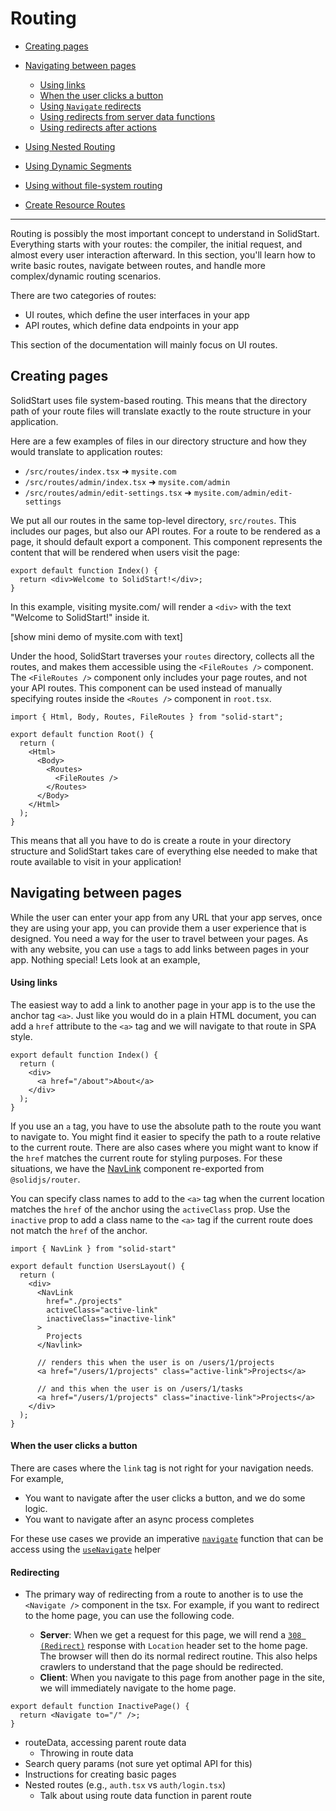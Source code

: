 # Routing

- [Creating pages](#creating-pages)
- [Navigating between pages](#navigation-between-pages)

  - [Using links](#using-links)
  - [When the user clicks a button](#when-the-user-clicks-a-button)
  - [Using `Navigate` redirects](#using-navigate-redirects)
  - [Using redirects from server data functions](#using-redirects-from-server-data-functions)
  - [Using redirects after actions](#using-redirects-after-actions)

- [Using Nested Routing]()
- [Using Dynamic Segments]()
- [Using without file-system routing](#using-without-file-system-routing)
- [Create Resource Routes]()

<hr />

Routing is possibly the most important concept to understand in SolidStart. Everything starts with your routes: the compiler, the initial request, and almost every user interaction afterward. In this section, you'll learn how to write basic routes, navigate between routes, and handle more complex/dynamic routing scenarios.

There are two categories of routes:

- UI routes, which define the user interfaces in your app
- API routes, which define data endpoints in your app

This section of the documentation will mainly focus on UI routes.

## Creating pages

SolidStart uses file system-based routing. This means that the directory path of your route files will translate exactly to the route structure in your application.

Here are a few examples of files in our directory structure and how they would translate to application routes:

- `/src/routes/index.tsx` ➜ `mysite.com`
- `/src/routes/admin/index.tsx` ➜ `mysite.com/admin`
- `/src/routes/admin/edit-settings.tsx` ➜ `mysite.com/admin/edit-settings`

We put all our routes in the same top-level directory, `src/routes`. This includes our pages, but also our API routes. For a route to be rendered as a page, it should default export a component. This component represents the content that will be rendered when users visit the page:

```tsx
export default function Index() {
  return <div>Welcome to SolidStart!</div>;
}
```

In this example, visiting mysite.com/ will render a `<div>` with the text "Welcome to SolidStart!" inside it.

[show mini demo of mysite.com with text]

Under the hood, SolidStart traverses your `routes` directory, collects all the routes, and makes them accessible using the `<FileRoutes />` component. The `<FileRoutes />` component only includes your page routes, and not your API routes. This component can be used instead of manually specifying routes inside the `<Routes />` component in `root.tsx`.

```tsx {6-8}
import { Html, Body, Routes, FileRoutes } from "solid-start";

export default function Root() {
  return (
    <Html>
      <Body>
        <Routes>
          <FileRoutes />
        </Routes>
      </Body>
    </Html>
  );
}
```

This means that all you have to do is create a route in your directory structure and SolidStart takes care of everything else needed to make that route available to visit in your application!

## Navigating between pages

While the user can enter your app from any URL that your app serves, once they are using your app, you can provide them a user experience that is designed. You need a way for the user to travel between your pages. As with any website, you can use `a` tags to add links between pages in your app. Nothing special! Lets look at an example,

#### Using links

The easiest way to add a link to another page in your app is to the use the anchor tag `<a>`. Just like you would do in a plain HTML document, you can add a `href` attribute to the `<a>` tag and we will navigate to that route in SPA style.

```tsx {3}
export default function Index() {
  return (
    <div>
      <a href="/about">About</a>
    </div>
  );
}
```

If you use an `a` tag, you have to use the absolute path to the route you want to navigate to. You might find it easier to specify the path to a route relative to the current route. There are also cases where you might want to know if the `href` matches the current route for styling purposes. For these situations, we have the [NavLink][navlink] component re-exported from `@solidjs/router`.

You can specify class names to add to the `<a>` tag when the current location matches the `href` of the anchor using the `activeClass` prop. Use the `inactive` prop to add a class name to the `<a>` tag if the current route does not match the `href` of the anchor.

```tsx {5-11,14,17}
import { NavLink } from "solid-start"

export default function UsersLayout() {
  return (
    <div>
      <NavLink
        href="./projects"
        activeClass="active-link"
        inactiveClass="inactive-link"
      >
        Projects
      </Navlink>

      // renders this when the user is on /users/1/projects
      <a href="/users/1/projects" class="active-link">Projects</a>

      // and this when the user is on /users/1/tasks
      <a href="/users/1/projects" class="inactive-link">Projects</a>
    </div>
  );
}

```

#### When the user clicks a button

There are cases where the `link` tag is not right for your navigation needs. For example,

- You want to navigate after the user clicks a button, and we do some logic.
- You want to navigate after an async process completes

For these use cases we provide an imperative [`navigate`][usenavigate-navigate] function that can be access using the [`useNavigate`][usenavigate] helper

#### Redirecting

- The primary way of redirecting from a route to another is to use the `<Navigate />` component in the tsx. For example, if you want to redirect to the home page, you can use the following code.

  - **Server**: When we get a request for this page, we will rend a [`308 (Redirect)`](https://developer.mozilla.org/en-US/docs/Web/HTTP/Status/308) response with `Location` header set to the home page. The browser will then do its normal redirect routine. This also helps crawlers to understand that the page should be redirected.
  - **Client**: When you navigate to this page from another page in the site, we will immediately navigate to the home page.

```tsx filename="maths.ts"
export default function InactivePage() {
  return <Navigate to="/" />;
}
```

- routeData, accessing parent route data
  - Throwing in route data
- Search query params (not sure yet optimal API for this)
- Instructions for creating basic pages
- Nested routes (e.g., `auth.tsx` vs `auth/login.tsx`)
  - Talk about using route data function in parent route

[navlink]: /docs/navigation#navigation-links
[usenavigate]: /start/api/useNavigate
[usenavigate-navigate]: /start/api/useNavigate#navigate
[api-routes]: /start/advanced/api-routes
